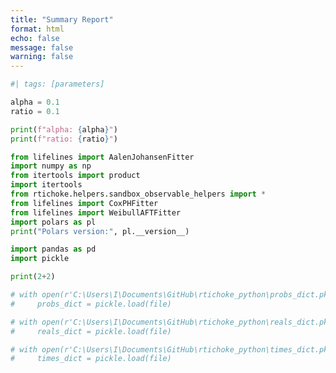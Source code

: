 ```yaml
---
title: "Summary Report"
format: html
echo: false
message: false
warning: false
---
```


```python
#| tags: [parameters]

alpha = 0.1
ratio = 0.1


```

```python

print(f"alpha: {alpha}")
print(f"ratio: {ratio}")
```


```python
from lifelines import AalenJohansenFitter
import numpy as np
from itertools import product
import itertools
from rtichoke.helpers.sandbox_observable_helpers import *
from lifelines import CoxPHFitter
from lifelines import WeibullAFTFitter
import polars as pl
print("Polars version:", pl.__version__)

import pandas as pd
import pickle  

print(2+2)

# with open(r'C:\Users\I\Documents\GitHub\rtichoke_python\probs_dict.pkl', 'rb') as file:
#     probs_dict = pickle.load(file)

# with open(r'C:\Users\I\Documents\GitHub\rtichoke_python\reals_dict.pkl', 'rb') as file:
#     reals_dict = pickle.load(file)

# with open(r'C:\Users\I\Documents\GitHub\rtichoke_python\times_dict.pkl', 'rb') as file:
#     times_dict = pickle.load(file)


```


